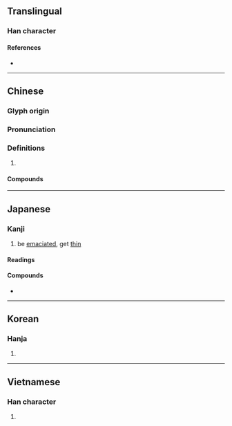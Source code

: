{{character info}}
==Translingual==

===Han character===
{{Han char|rn=61|rad=心|as=12|sn=15|four=90031|canj=POGF|ids=⿰忄焦}}

====References====
* {{Han ref|kx=0402.190|dkj=11213|dj=0742.210|hdz=42355.050|uh=6194|ud=24980|bh=BCAC|bd=48300}}

----

==Chinese==
{{zh-forms|alt=顦}}

===Glyph origin===
{{Han etym}}

===Pronunciation===
{{zh-pron
|m=qiáo
|m-s=
|c=ciu4
|c-t=
|g=
|h=pfs=
|j=
|md=
|mn=chiâu/qz,xm,zz:tâ
|mn_note=chiâu - literary; tâ - vernacular
|mn-t=
|w=
|x=
|mc=y
|oc=y
|cat=
}}

===Definitions===
{{zh-hanzi}}

# {{n-g|Only used in compounds.}}

====Compounds====
{{zh-der|憔慮|憔悴}}

----

==Japanese==

===Kanji===
{{ja-kanji|grade=|rs=心12}}

# be [[emaciate]]d, get [[thin]]

====Readings====
{{ja-readings
|goon=じょう<ぜう
|kanon=しょう<せう
|kun=やつ-れる, やせ-る
}}

====Compounds====
* {{ja-r|憔悴|しょうすい}}

----

==Korean==

===Hanja===
{{ko-hanja|hangeul=초|eumhun=|rv=cho|mr=ch'o|y=cho}}

# {{rfdef|ko|sort=心12}}

----

==Vietnamese==

===Han character===
{{vi-hantu|rs=心12|tiều}}

# {{rfdef|vi|sort=心12}}